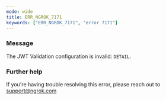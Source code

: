 ```yaml
---
mode: wide
title: ERR_NGROK_7171
keywords: ["ERR_NGROK_7171", "error 7171"]
---
```



### Message

The JWT Validation configuration is invalid: `DETAIL`.

<ErrorDetails />

### Further help

If you're having trouble resolving this error, please reach out to [support@ngrok.com](mailto:support@ngrok.com?subject=Help%20with%20ERR_NGROK_7171)
